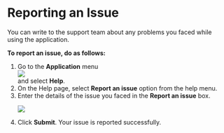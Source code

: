 
# Reporting an Issue

You can write to the support team about any problems you faced while using the application.

**To report an issue, do as follows:**

<ol>
<li>Go to the <b>Application</b> menu <div class="inlineImg"><img src={BurgerMenu}/></div> and select <b>Help</b>.</li>
<li>On the Help page, select <b>Report an issue</b> option from the help menu.</li>
<li>Enter the details of the issue you faced in the <b>Report an issue</b> box.
<p>
    <img src={PortalHelp} />
</p>
</li>
<li>Click <b>Submit</b>. Your issue is reported successfully.</li>
</ol>
